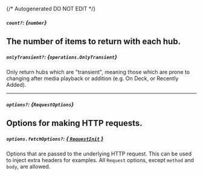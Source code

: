 {/* Autogenerated DO NOT EDIT  */}

##### `count?`: *{`number`}*
The number of items to return with each hub.
---
##### `onlyTransient?`: *{`operations.OnlyTransient`}*
Only return hubs which are "transient", meaning those which are prone to changing after media playback or addition (e.g. On Deck, or Recently Added).

<Collapsible openLabel={Labels.showProperties} closeLabel={Labels.hideProperties}>
  <OnlyTransient />
</Collapsible>

---
##### `options?`: *{`RequestOptions`}*
Options for making HTTP requests.
---
##### `options.fetchOptions?`: [*{ `RequestInit` }*](https://developer.mozilla.org/en-US/docs/Web/API/Request/Request#options)
Options that are passed to the underlying HTTP request. This can be used to inject extra headers for examples. All `Request` options, except `method` and `body`, are allowed.

